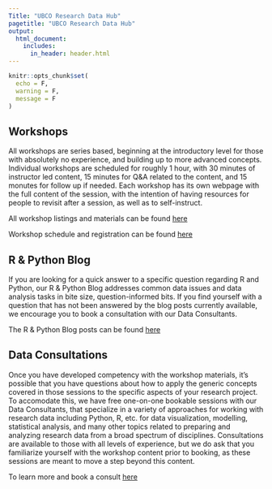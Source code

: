 ```yaml
---
Title: "UBCO Research Data Hub"
pagetitle: "UBCO Research Data Hub"
output:
  html_document:
    includes:
      in_header: header.html
---
```

```r
knitr::opts_chunk$set(
  echo = F,
  warning = F,
  message = F
)
```
## Workshops

All workshops are series based, beginning at the introductory level for those with absolutely no experience, and building up to more advanced concepts.  Individual workshops are scheduled for roughly 1 hour, with 30 minutes of instructor led content, 15 minutes for Q&A related to the content, and 15 monutes for follow up if needed.  Each workshop has its own webpage with the full content of the session, with the intention of having resources for people to revisit after a session, as well as to self-instruct.

All workshop listings and materials can be found [here](https://csc-ubc-okanagan.github.io/workshops/)

Workshop schedule and registration can be found [here](https://csc.ok.ubc.ca/workshops/)

## R & Python Blog

If you are looking for a quick answer to a specific question regarding R and Python, our R & Python Blog addresses common data issues and data analysis tasks in bite size, question-informed bits. If you find yourself with a question that has not been answered by the blog posts currently available, we encourage you to book a consultation with our Data Consultants.

The R & Python Blog posts can be found [here](https://csc-ubc-okanagan.github.io/R-Python-Blog/) 

## Data Consultations

Once you have developed competency with the workshop materials, it's possible that you have questions about how to apply the generic concepts covered in those sessions to the specific aspects of your research project.  To accomodate this, we have free one-on-one bookable sessions with our Data Consultants, that specialize in a variety of approaches for working with research data including Python, R, etc. for data visualization, modelling, statistical analysis, and many other topics related to preparing and analyzing research data from a broad spectrum of disciplines. Consultations are available to those with all levels of experience, but we do ask that you familiarize yourself with the workshop content prior to booking, as these sessions are meant to move a step beyond this content.

To learn more and book a consult [here](visit: https://csc.ok.ubc.ca/consultations/research-data-consultation/)
